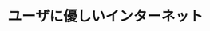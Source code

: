 ﻿---
title: "ユーザに優しいインターネット"
category: "工学院"
vol: 68
interviewee: "酒井 ･ 山岡"
url: ""
tags: []
pdf: "68-5-sakai-yamaoka.pdf"
career: ""
preface: "インターネットが発達、普及するにつれて、送 受信されたり蓄積されたりするデータの量は急激 に増加している。しかし、インターネットの回線 は世界中に張り巡らされているため、機器の改良 などによる通信性能の向上が困難になっている。 酒井・山岡研究室では、通信環境を向上させて このような状況に対処するために、効率の良い情 報処理の論理や仕組みを考案している。主にネッ トワークの制御技術と、マルチメディアの処理方 法を総合的に研究しているが、本稿ではその研究 の一部について紹介する。"
---
